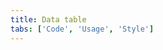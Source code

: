```yaml
---
title: Data table
tabs: ['Code', 'Usage', 'Style']
---
```


<ComponentCode
    name="Data table"
    component="data-table-v2" 
    variation="data-table-v2"
    >
</ComponentCode>
<ComponentCode
    name="Expandable data table"
    component="data-table-v2" 
    variation="data-table-v2--expandable"
    >
</ComponentCode>
<ComponentCode
    name="Data table with pagination"
    component="data-table-v2" 
    variation="data-table-v2--with-pager"
    >
</ComponentCode>
<ComponentCode
    name="Small data table"
    component="data-table-v2" 
    variation="data-table-v2--small"
    >
</ComponentCode>
<ComponentDocs component="data-table-v2"></ComponentDocs>

